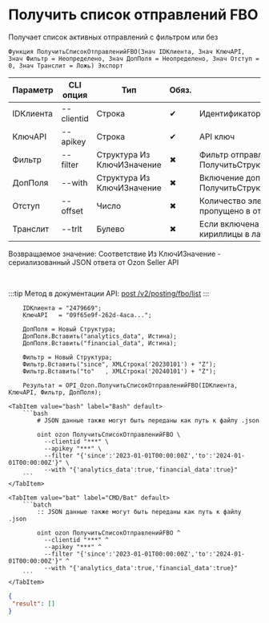 ﻿---
sidebar_position: 3
---


# Получить список отправлений FBO
 Получает список активных отправлений с фильтром или без



`Функция ПолучитьСписокОтправленийFBO(Знач IDКлиента, Знач КлючAPI, Знач Фильтр = Неопределено, Знач ДопПоля = Неопределено, Знач Отступ = 0, Знач Транслит = Ложь) Экспорт`

  | Параметр | CLI опция | Тип | Обяз. | Назначение |
  |-|-|-|-|-|
  | IDКлиента | --clientid | Строка | &#x2714; | Идентификатор клиента |
  | КлючAPI | --apikey | Строка | &#x2714; | API ключ |
  | Фильтр | --filter | Структура Из КлючИЗначение | &#x2716; | Фильтр отправлений. См. ПолучитьСтруктуруФильтраОтправлений |
  | ДопПоля | --with | Структура Из КлючИЗначение | &#x2716; | Включение доп. полей в ответ. См. ПолучитьСтруктуруДопПолейОтправления |
  | Отступ | --offset | Число | &#x2716; | Количество элементов, которое будет пропущено в ответе |
  | Транслит | --trlt | Булево | &#x2716; | Если включена транслитерация адреса из кириллицы в латиницу > Истина |

  
  Возвращаемое значение:   Соответствие Из КлючИЗначение - сериализованный JSON ответа от Ozon Seller API

<br/>

:::tip
Метод в документации API: [post /v2/posting/fbo/list](https://docs.ozon.ru/api/seller/#operation/PostingAPI_GetFboPostingList)
:::
<br/>



```bsl title="Пример использования для 1С:Предприятие/OneScript"
    IDКлиента = "2479669";
    КлючAPI   = "09f65e9f-262d-4aca...";

    ДопПоля = Новый Структура;
    ДопПоля.Вставить("analytics_data", Истина);
    ДопПоля.Вставить("financial_data", Истина);

    Фильтр = Новый Структура;
    Фильтр.Вставить("since", XMLСтрока('20230101') + "Z");
    Фильтр.Вставить("to"   , XMLСтрока('20240101') + "Z");

    Результат = OPI_Ozon.ПолучитьСписокОтправленийFBO(IDКлиента, КлючAPI, Фильтр, ДопПоля);
```
    

 <Tabs>
  
    <TabItem value="bash" label="Bash" default>
        ```bash
            # JSON данные также могут быть переданы как путь к файлу .json
            
            oint ozon ПолучитьСписокОтправленийFBO \
              --clientid "***" \
              --apikey "***" \
              --filter "{'since':'2023-01-01T00:00:00Z','to':'2024-01-01T00:00:00Z'}" \
              --with "{'analytics_data':true,'financial_data':true}"
        ```
    </TabItem>
  
    <TabItem value="bat" label="CMD/Bat" default>
        ```batch
            :: JSON данные также могут быть переданы как путь к файлу .json
            
            oint ozon ПолучитьСписокОтправленийFBO ^
              --clientid "***" ^
              --apikey "***" ^
              --filter "{'since':'2023-01-01T00:00:00Z','to':'2024-01-01T00:00:00Z'}" ^
              --with "{'analytics_data':true,'financial_data':true}"
        ```
    </TabItem>
</Tabs>


```json title="Результат"
{
 "result": []
}
```
